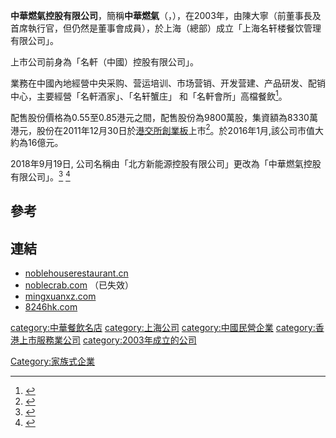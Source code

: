 '''中華燃氣控股有限公司'''，簡稱'''中華燃氣'''（'''{{lang-en|Zhonghua Gas Holdings Limited}}'''，{{hkex|8246}}），在2003年，由陳大寧（前董事長及首席執行官，但仍然是董事會成員），於上海（總部）成立「上海名轩楼餐饮管理有限公司」。

上市公司前身為「名軒（中國）控股有限公司」。

業務在中國內地經營中央采购、营运培训、市场营销、开发营建、产品研发、配销中心，主要經營「名軒酒家」、「名轩蟹庄」
和「名軒會所」高檔餐飲<ref>{{Cite web |url=http://www.noblehouserestaurant.cn/About-Us.html |title=名軒（中國）控股有限公司簡介 |accessdate=2013-10-09 |archive-date=2017-07-02 |archive-url=https://web.archive.org/web/20170702030604/http://www.noblehouserestaurant.cn/About-Us.html |dead-url=no }}</ref>。

配售股份價格為0.55至0.85港元之間，配售股份為9800萬股，集資額為8330萬港元，股份在2011年12月30日於[[港交所|港交所]][[香港創業板|創業板]]上市<ref>{{Cite web |url=http://gem.ednews.hk/listedco/listconews/gem/2011/1220/GLN20111220009_C.pdf |title=名軒（中國）控股有限公司配售資料 |access-date=2013-10-09 |archive-url=https://web.archive.org/web/20140201121347/http://gem.ednews.hk/listedco/listconews/gem/2011/1220/GLN20111220009_C.pdf |archive-date=2014-02-01 |dead-url=yes }}</ref>。於2016年1月,該公司市值大約為16億元。

2018年9月19日, 公司名稱由「北方新能源控股有限公司」更改為「中華燃氣控股有限公司」。<ref>{{Cite web |url=http://www.hkexnews.hk/listedco/listconews/GEM/2018/0914/GLN20180914064_C.pdf |title=中華燃氣控股有限公司, 更改公司名稱、股份簡稱 及公司標誌.2018-10-06 |accessdate=2018-10-06 |archive-date=2019-10-17 |archive-url=https://web.archive.org/web/20191017050349/https://www1.hkexnews.hk/listedco/listconews/gem/2018/0914/gln20180914064_c.pdf |dead-url=no }}</ref> <ref>{{Cite web |url=https://hk.finance.yahoo.com/news/%E5%8C%97%E6%96%B9%E6%96%B0%E8%83%BD%E6%BA%90-08246-%E4%B8%8B%E5%91%A8%E4%B8%89%E8%B5%B7%E8%82%A1%E4%BB%BD%E7%B0%A1%E7%A8%B1%E6%94%B9%E7%82%BA%E4%B8%AD%E8%8F%AF%E7%87%83%E6%B0%A3-155613263.html |title=北方新能源(08246)下周三起股份簡稱改為中華燃氣. 雅虎香港財經 2018年9月14日 2018-10-06 |accessdate=2021-02-14 |archive-date=2019-02-21 |archive-url=https://web.archive.org/web/20190221023522/https://hk.finance.yahoo.com/news/%E5%8C%97%E6%96%B9%E6%96%B0%E8%83%BD%E6%BA%90-08246-%E4%B8%8B%E5%91%A8%E4%B8%89%E8%B5%B7%E8%82%A1%E4%BB%BD%E7%B0%A1%E7%A8%B1%E6%94%B9%E7%82%BA%E4%B8%AD%E8%8F%AF%E7%87%83%E6%B0%A3-155613263.html |dead-url=no }}</ref>

==參考==
{{reflist}}

==連結==
*[http://www.noblehouserestaurant.cn noblehouserestaurant.cn] {{Wayback|url=http://www.noblehouserestaurant.cn/ |date=20180804040300 }}
*[http://www.noblecrab.com/ noblecrab.com] {{Wayback|url=http://www.noblecrab.com/ |date=20140517181841 }}（已失效）
*[https://web.archive.org/web/20140819092555/http://www.mingxuanxz.com/ mingxuanxz.com]
*[http://www.8246hk.com/ 8246hk.com] {{Wayback|url=http://www.8246hk.com/ |date=20180828232508 }}

[[category:中華餐飲名店|category:中華餐飲名店]]
[[category:上海公司|category:上海公司]]
[[category:中國民營企業|category:中國民營企業]]
[[category:香港上市服務業公司|category:香港上市服務業公司]]
[[category:2003年成立的公司|category:2003年成立的公司]]
[[Category:家族式企業|Category:家族式企業]]